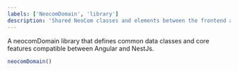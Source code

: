 ```yaml
---
labels: ['NeocomDomain', 'library']
description: 'Shared NeoCom classes and elements between the frontend and the backend. This module reduces duplicated classes on both developments.'
---
```


A neocomDomain library that defines common data classes and core features compatible between Angular and NestJs.

```ts
neocomDomain()

```

